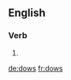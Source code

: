 {{also|Dows}}
==English==

===Verb===
{{head|en|verb form}}

# {{en-third-person singular of|dow}}

[[de:dows]]
[[fr:dows]]
